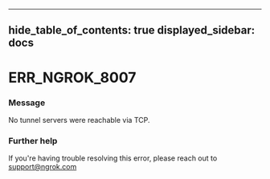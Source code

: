 

---
hide_table_of_contents: true
displayed_sidebar: docs
---


# ERR_NGROK_8007

### Message
No tunnel servers were reachable via TCP.

<ErrorDetails error="err_ngrok_8007" />



### Further help
If you're having trouble resolving this error, please reach out to [support@ngrok.com](mailto:support@ngrok.com?subject=Help%20with%20ERR_NGROK_8007)

